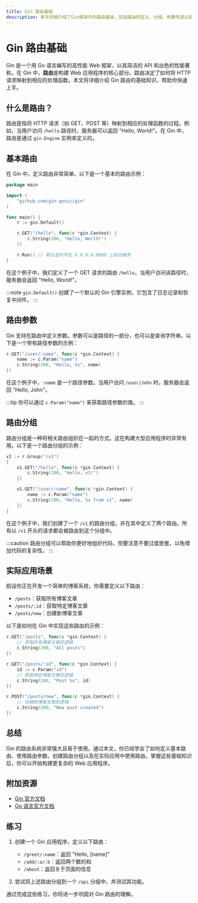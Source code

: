 ```yaml
---
title: Gin 路由基础
description: 本文详细介绍了Gin框架中的路由基础，包括路由的定义、分组、参数传递以及实际应用场景，适合初学者快速上手Gin路由。
---
```


# Gin 路由基础

Gin 是一个用 Go 语言编写的高性能 Web 框架，以其简洁的 API 和出色的性能著称。在 Gin 中，**路由**是构建 Web 应用程序的核心部分。路由决定了如何将 HTTP 请求映射到相应的处理函数。本文将详细介绍 Gin 路由的基础知识，帮助你快速上手。

## 什么是路由？

路由是指将 HTTP 请求（如 GET、POST 等）映射到相应的处理函数的过程。例如，当用户访问 `/hello` 路径时，服务器可以返回 "Hello, World!"。在 Gin 中，路由是通过 `gin.Engine` 实例来定义的。

## 基本路由

在 Gin 中，定义路由非常简单。以下是一个基本的路由示例：

```go
package main

import (
    "github.com/gin-gonic/gin"
)

func main() {
    r := gin.Default()

    r.GET("/hello", func(c *gin.Context) {
        c.String(200, "Hello, World!")
    })

    r.Run() // 默认监听并在 0.0.0.0:8080 上启动服务
}
```

在这个例子中，我们定义了一个 GET 请求的路由 `/hello`，当用户访问该路径时，服务器会返回 "Hello, World!"。

:::note
`gin.Default()` 创建了一个默认的 Gin 引擎实例，它包含了日志记录和恢复中间件。
:::

## 路由参数

Gin 支持在路由中定义参数。参数可以是路径的一部分，也可以是查询字符串。以下是一个带有路径参数的示例：

```go
r.GET("/user/:name", func(c *gin.Context) {
    name := c.Param("name")
    c.String(200, "Hello, %s", name)
})
```

在这个例子中，`:name` 是一个路径参数。当用户访问 `/user/John` 时，服务器会返回 "Hello, John"。

:::tip
你可以通过 `c.Param("name")` 来获取路径参数的值。
:::

## 路由分组

路由分组是一种将相关路由组织在一起的方式。这在构建大型应用程序时非常有用。以下是一个路由分组的示例：

```go
v1 := r.Group("/v1")
{
    v1.GET("/hello", func(c *gin.Context) {
        c.String(200, "Hello, v1!")
    })

    v1.GET("/user/:name", func(c *gin.Context) {
        name := c.Param("name")
        c.String(200, "Hello, %s from v1", name)
    })
}
```

在这个例子中，我们创建了一个 `/v1` 的路由分组，并在其中定义了两个路由。所有以 `/v1` 开头的请求都会被路由到这个分组中。

:::caution
路由分组可以帮助你更好地组织代码，但要注意不要过度嵌套，以免增加代码的复杂性。
:::

## 实际应用场景

假设你正在开发一个简单的博客系统，你需要定义以下路由：

- `/posts`：获取所有博客文章
- `/posts/:id`：获取特定博客文章
- `/posts/new`：创建新博客文章

以下是如何在 Gin 中实现这些路由的示例：

```go
r.GET("/posts", func(c *gin.Context) {
    // 获取所有博客文章的逻辑
    c.String(200, "All posts")
})

r.GET("/posts/:id", func(c *gin.Context) {
    id := c.Param("id")
    // 获取特定博客文章的逻辑
    c.String(200, "Post %s", id)
})

r.POST("/posts/new", func(c *gin.Context) {
    // 创建新博客文章的逻辑
    c.String(200, "New post created")
})
```

## 总结

Gin 的路由系统非常强大且易于使用。通过本文，你已经学会了如何定义基本路由、使用路由参数、创建路由分组以及在实际应用中使用路由。掌握这些基础知识后，你可以开始构建更复杂的 Web 应用程序。

## 附加资源

- [Gin 官方文档](https://gin-gonic.com/docs/)
- [Go 语言官方文档](https://golang.org/doc/)

## 练习

1. 创建一个 Gin 应用程序，定义以下路由：
   - `/greet/:name`：返回 "Hello, [name]"
   - `/add/:a/:b`：返回两个数的和
   - `/about`：返回关于页面的信息

2. 尝试将上述路由分组到一个 `/api` 分组中，并测试其功能。

通过完成这些练习，你将进一步巩固对 Gin 路由的理解。